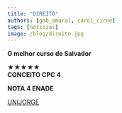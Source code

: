 ```yaml
---
title: "DIREITO"
authors: [gab_amaral, carol_cirne]
tags: [noticias]
image: /blog/direito.jpg
---
```


**O melhor curso de Salvador**

★★★★★  
**CONCEITO CPC 4**

**NOTA 4 ENADE**

[UNIJORGE](https://www.instagram.com/p/DJScbfAxO-Q/?igsh=ajVrcWp6a3FhcGNk)
